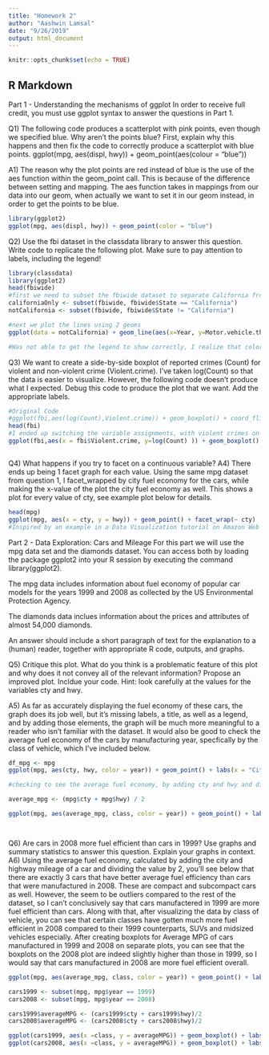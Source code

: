 ```yaml
---
title: "Homework 2"
author: "Aashwin Lamsal"
date: "9/26/2019"
output: html_document
---
```


```r
knitr::opts_chunk$set(echo = TRUE)
```

## R Markdown

Part 1 - Understanding the mechanisms of ggplot
In order to receive full credit, you must use ggplot syntax to answer the questions in Part 1.

Q1) The following code produces a scatterplot with pink points, even though we specified blue. Why aren’t the points blue? First, explain why this happens and then fix the code to correctly produce a scatterplot with blue points.
ggplot(mpg, aes(displ, hwy)) + geom_point(aes(colour = "blue"))
  
A1) The reason why the plot points are red instead of blue is the use of the aes function within the geom_point call. This is because of the difference between setting and mapping. The aes function takes in mappings from our data into our geom, when actually we want to set it in our geom instead, in order to get the points to be blue.

```r
library(ggplot2)
ggplot(mpg, aes(displ, hwy)) + geom_point(color = "blue")

```

Q2) Use the fbi dataset in the classdata library to answer this question. Write code to replicate the following plot. Make sure to pay attention to labels, including the legend!

```r
library(classdata)
library(ggplot2)
head(fbiwide)
#first we need to subset the fbiwide dataset to separate California from the rest of the US
californiaOnly <- subset(fbiwide, fbiwide$State == "California") 
notCalifornia <- subset(fbiwide, fbiwide$State != "California")

#next we plot the lines using 2 geoms
ggplot(data = notCalifornia) + geom_line(aes(x=Year, y=Motor.vehicle.theft, group = notCalifornia$State, color = "Red", legend = "Rest of US")) + geom_line(data = californiaOnly, aes(x = Year, y=Motor.vehicle.theft, group = californiaOnly$State, color = "dark turquoise", legend = "California")) + labs(x = "Year", y = "Motor Vehicle Thefts", title = "Motor vehicle thefts over time") + theme(legend.position = "right")

#Was not able to get the legend to show correctly, I realize that color should be set to state, except each line would have ended up being colored differently depending on the state. On top of the previous issue, the color has flipped the labels for some reason that I don't understand, so I hope that you could clarify that for me in the comments of my submission!

```

Q3) We want to create a side-by-side boxplot of reported crimes (Count) for violent and non-violent crime (Violent.crime). I’ve taken log(Count) so that the data is easier to visualize. However, the following code doesn’t produce what I expected. Debug this code to produce the plot that we want. Add the appropriate labels.

```r
#Original Code
#ggplot(fbi,aes(log(Count),Violent.crime)) + geom_boxplot() + coord_flip()
head(fbi) 
#I ended up switching the variable assignments, with violent crimes on the x axis, and log(count) on  the y axis. I also removed coord_flip() since it made the boxplot horizontal instead of vertical.
ggplot(fbi,aes(x = fbi$Violent.crime, y=log(Count) )) + geom_boxplot() + labs(x = "Violent Crime (T/F)", y = "Count", title = "Violent vs. Non-violent Crimes") 



```

Q4) What happens if you try to facet on a continuous variable?
A4) There ends up being 1 facet graph for each value. Using the same mpg dataset from question 1, I facet_wrapped by city fuel economy for the cars, while making the x-value of the plot the city fuel economy as well. This shows a plot for every value of cty, see example plot below for details.
```r
head(mpg)
ggplot(mpg, aes(x = cty, y = hwy)) + geom_point() + facet_wrap(~ cty)
#Inspired by an example in a Data Visualization tutorial on Amazon Web Services' website (https://rstudio-pubs-static.s3.amazonaws.com/271994_11b7ddf08518406c942009d2da632982.html).I changed the continuous variable by which we facet_wrap as well as the x variable that I use for the plot. Edited the syntax to follow how we've been using facet_wrap in class for consistency.
```

Part 2 - Data Exploration: Cars and Mileage
For this part we will use the mpg data set and the diamonds dataset. You can access both by loading the package ggplot2 into your R session by executing the command library(ggplot2).

The mpg data includes information about fuel economy of popular car models for the years 1999 and 2008 as collected by the US Environmental Protection Agency.

The diamonds data inclues information about the prices and attributes of almost 54,000 diamonds.

An answer should include a short paragraph of text for the explanation to a (human) reader, together with appropriate R code, outputs, and graphs.


Q5) Critique this plot. What do you think is a problematic feature of this plot and why does it not convey all of the relevant information? Propose an improved plot. Incldue your code. Hint: look carefully at the values for the variables cty and hwy.

A5) As far as accurately displaying the fuel economy of these cars, the graph does its job well, but it's missing labels, a title, as well as a legend, and by adding those elements, the graph will be much more meaningful to a reader who isn't familiar with the dataset. It would also be good to check the average fuel economy of the cars by manufacturing year, specfically by the class of vehicle, which I've included below.

```r
df_mpg <- mpg
ggplot(mpg, aes(cty, hwy, color = year)) + geom_point() + labs(x = "City Mileage", y = "Highway Mileage", title= "Fuel Economy of Cars Manufactured in the Year 1999 and 2008")

#checking to see the average fuel economy, by adding cty and hwy and dividing by 2

average_mpg <- (mpg$cty + mpg$hwy) / 2

ggplot(mpg, aes(average_mpg, class, color = year)) + geom_point() + labs(x = "Average MPG", y = "Class of Vehicle", title= "Average Fuel Economy of Cars Manufactured in the Year 1999 and 2008")




```

Q6) Are cars in 2008 more fuel efficient than cars in 1999? Use graphs and summary statistics to answer this question. Explain your graphs in context.
A6) Using the average fuel economy, calculated by adding the city and highway mileage of a car and dividing the value by 2, you'll see below that there are exactly 3 cars that have better average fuel efficiency than cars that were manufactured in 2008. These are compact and subcompact cars as well. However, the seem to be outliers compared to the rest of the dataset, so I can't conclusively say that cars manufactered in 1999 are more fuel efficient than cars. Along with that, after visualizing the data by class of vehicle, you can see that certain classes have gotten much more fuel efficient in 2008 compared to their 1999 counterparts, SUVs and midsized vehicles especially. After creating boxplots for Average MPG of cars manufactured in 1999 and 2008 on separate plots, you can see that the boxplots on the 2008 plot are indeed slightly higher than those in 1999, so I would say that cars manufactured in 2008 are more fuel efficient overall.

```r
ggplot(mpg, aes(average_mpg, class, color = year)) + geom_point() + labs(x = "Average MPG", y = "Class of Vehicle", title= "Average Fuel Economy of Cars Manufactured in the Year 1999 and 2008")#Same graph used in question 5.

cars1999 <- subset(mpg, mpg$year == 1999)
cars2008 <- subset(mpg, mpg$year == 2008)

cars1999$averageMPG <- (cars1999$cty + cars1999$hwy)/2 
cars2008$averageMPG <- (cars2008$cty + cars2008$hwy)/2

ggplot(cars1999, aes(x =class, y = averageMPG)) + geom_boxplot() + labs(x = "Class of Vehicle", y = "Average MPG", title= "Average Fuel Economy of Cars Manufactured in the Year 1999 ")
ggplot(cars2008, aes(x =class, y = averageMPG)) + geom_boxplot() + labs(x = "Class of Vehicle", y = "Average MPG", title= "Average Fuel Economy of Cars Manufactured in the Year 2008 ")

```






